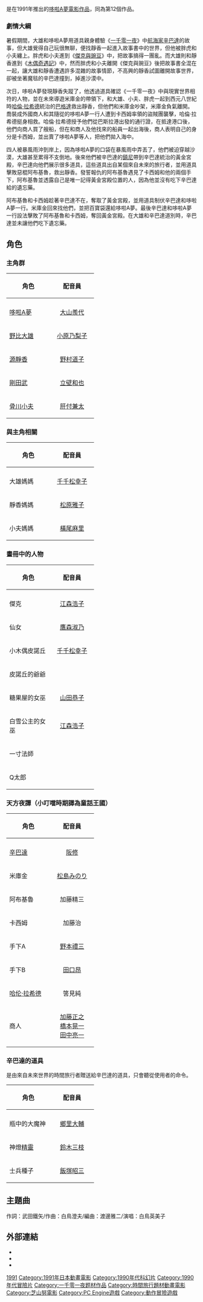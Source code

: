 {{pathnav|多啦A夢|多啦A夢電影作品}}
{{noteTA
|G1=Doraemon
|1=zh-hans:辛巴达;zh-hk:辛杜柏;zh-tw:辛巴達;
}}
{{電影資訊框
| 片名     = 哆啦A夢：大雄的天方夜譚
| 電影原名 = {{lang|ja|ドラえもん のび太のドラビアンナイト}}
| 圖像     = File:Dora-Film.jpg
| 圖像大小 = 
| 圖像說明 = 
| 片名表記 = 
| 副標題   = 
| 導演     = [[芝山努|芝山努]]
| 監製     = 
| 製片     = 
| 動作指導 = 
| 編劇     = 
| 劇本     = 
| 故事     = 
| 原著     = [[藤子·F·不二雄|藤子·F·不二雄]]
| 旁白     = 
| 統籌     = 
| 主演     = 
| 配樂     = [[菊池俊輔|菊池俊輔]]
| 主題曲   = 
| 片尾曲   = 
| 攝影     = 
| 剪輯     = 
| 音效     = 
| 製片商   = SHIN-EI動畫、[[小學館|小學館]]、[[朝日電視台|朝日電視台]]
| 片長     = 99分鐘
| 產地     = {{JPN}}
| 語言     = [[日語|日語]]
| 上映日期 = {{flagicon|JPN}} 1991年3月9日<br />{{flagicon|Taiwan}} 2000年代（VCD）<br>{{flagicon|HK}} 2006年4月15日（[[無綫|無綫]][[翡翠台|翡翠台]]）<br>{{flagicon|Vietnam}} 2013年6月21日
| 發行商   = 
| 發行日期 = 
| 公映許可 = 
| 預算     = 
| 票房     = 17.9億日圓
| 前集     = [[大雄與動物行星|大雄與動物行星]]
| 續集     = [[大雄與雲之王國|大雄與雲之王國]]
| 官方網站 = 
}}

{{日本作品|哆啦A夢：大雄的天方夜譚|ドラえもん のび太のドラビアンナイト}}是在1991年推出的[[哆啦A夢電影作品|哆啦A夢電影作品]]，同為第12個作品。

=== 劇情大綱 ===
暑假期間，大雄和哆啦A夢用道具親身體驗《[[一千零一夜|一千零一夜]]》中[[航海家辛巴達|航海家辛巴達]]的故事，但大雄覺得自己玩很無聊，便找靜香一起進入故事書中的世界，但他被胖虎和小夫纏上。胖虎和小夫進到《[[傑克與豌豆|傑克與豌豆]]》中，把故事搞得一團亂。而大雄則和靜香進到《[[木偶奇遇記|木偶奇遇記]]》中，然而胖虎和小夫離開《傑克與豌豆》後把故事書全混在一起，讓大雄和靜香遭遇許多混雜的故事情節，不高興的靜香試圖離開故事世界，卻被坐著魔毯的辛巴達撞到，掉進沙漠中。

次日，哆啦A夢發現靜香失蹤了，他透過道具確認《一千零一夜》中與現實世界相符的人物，並在未來導遊米庫金的帶領下，和大雄、小夫、胖虎一起到西元八世紀時[[哈倫·拉希德|哈倫·拉希德]]統治的[[巴格達|巴格達]]救出靜香，但他們和米庫金吵架，米庫金負氣離開。喬裝成外國商人和其隨從的哆啦A夢一行人遭到卡西姆率領的盜賊團襲擊，哈倫·拉希德挺身相救。哈倫·拉希德授予他們從巴斯拉港出發的通行證，在抵達港口後，他們向商人買了艘船，但在和商人及他找來的船員一起出海後，商人表明自己的身分是卡西姆，並出賣了哆啦A夢等人，把他們拋入海中。

四人被暴風雨沖到岸上，因為哆啦A夢的口袋在暴風雨中弄丟了，他們被迫穿越沙漠，大雄甚至累得不支倒地。後來他們被辛巴達的[[鎮尼|鎮尼]]帶到辛巴達統治的黃金宮殿，辛巴達向他們展示很多道具，這些道具出自某個來自未來的旅行者，並用道具擊敗惡棍阿布基魯，救出靜香。發誓報仇的阿布基魯遇見了卡西姆和他的兩個手下，阿布基魯並透露自己是唯一記得黃金宮殿位置的人，因為他並沒有吃下辛巴達給的遺忘藥。

阿布基魯和卡西姆趁著辛巴達不在，奪取了黃金宮殿，並用道具制伏辛巴達和哆啦A夢一行。米庫金回來找他們，並把百寶袋還給哆啦A夢。最後辛巴達和哆啦A夢一行設法擊敗了阿布基魯和卡西姆，奪回黃金宮殿。在大雄和辛巴達道別時，辛巴達並未讓他們吃下遺忘藥。

==角色==
===主角群===
{| class="wikitable" style="text-align:center"
! rowspan="3" width="100"|角色
! align="center" colspan="4"|配音員
|-
! rowspan="2" align="center" width="100" | {{JPN}}
! rowspan="2" align="center" width="100" | {{HKG}}
! colspan="2" align="center" width="200" | {{TWN}}
|-
! align="center" width="100" | 新潮社
! align="center" width="100" | 佳鑫
|-
|[[哆啦A夢_(角色)|哆啦A夢]] ||[[大山羨代|大山羨代]] || [[林保全|林保全]]||[[于正昇|于正昇]]||[[陳美貞|陳美貞]]
|-
|[[野比大雄|野比大雄]] ||[[小原乃梨子|小原乃梨子]] || [[盧素娟|盧素娟]]||[[李映淑|李映淑]]||[[楊凱凱|楊凱凱]]
|-
|[[源靜香|源靜香]] ||[[野村道子|野村道子]] ||[[梁少霞|梁少霞]] ||[[呂佩玉|呂佩玉]]||[[許淑嬪|許淑嬪]]
|-
|[[剛田武|剛田武]] ||[[立壁和也|立壁和也]] ||[[陳卓智|陳卓智]] ||[[徐健春|徐健春]]||[[于正昌|于正昌]]
|-
|[[骨川小夫|骨川小夫]]||[[肝付兼太|肝付兼太]] ||[[林丹鳳|林丹鳳]]（TVB）<br>[[黃鳳英|黃鳳英]]（DVD） ||[[官志宏|官志宏]]||[[劉傑_(配音員)|劉傑]]
|}

===與主角相關===
{| class="wikitable" style="text-align:center"
! rowspan="3" width="100"|角色
! align="center" colspan="4"|配音員
|-
! rowspan="2" align="center" width="100" | {{JPN}}
! rowspan="2" align="center" width="100" | {{HKG}}
! colspan="2" align="center" width="200" | {{TWN}}
|-
! align="center" width="100" | 新潮社
! align="center" width="100" | 佳鑫
|-
|大雄媽媽 ||[[千千松幸子|千千松幸子]] ||[[區瑞華|區瑞華]]||[[呂佩玉|呂佩玉]]||[[許淑嬪|許淑嬪]]
|-
|靜香媽媽 ||[[松原雅子|松原雅子]] ||[[蔡惠萍|蔡惠萍]]||[[李映淑|李映淑]]||[[陳美貞|陳美貞]]
|-
|小夫媽媽 ||[[橫尾麻里|橫尾麻里]] ||[[雷碧娜|雷碧娜]]||[[呂佩玉|呂佩玉]]||[[陳美貞|陳美貞]]
|}

===畫冊中的人物===
{| class="wikitable" style="text-align:center"
! rowspan="3" width="100"|角色
! align="center" colspan="4"|配音員
|-
! rowspan="2" align="center" width="100" | {{JPN}}
! rowspan="2" align="center" width="100" | {{HKG}}
! colspan="2" align="center" width="200" | {{TWN}}
|-
! align="center" width="100" | 新潮社
! align="center" width="100" | 佳鑫
|-
|傑克 ||[[江森浩子|江森浩子]] ||  ||[[呂佩玉|呂佩玉]]||[[許淑嬪|許淑嬪]]
|-
|仙女 ||[[鷹森淑乃|鷹森淑乃]] || [[朱妙蘭|朱妙蘭]] ||[[李映淑|李映淑]]||[[陳美貞|陳美貞]]
|-
|小木偶皮諾丘 ||[[千千松幸子|千千松幸子]] || ||[[呂佩玉|呂佩玉]]||[[楊凱凱|楊凱凱]]
|-
|皮諾丘的爺爺 ||  || ||[[官志宏|官志宏]]||[[陳幼文|陳幼文]]
|-
|糖果屋的女巫||[[山田恭子|山田恭子]] || ||[[李映淑|李映淑]]||[[楊凱凱|楊凱凱]]
|-
|白雪公主的女巫 ||[[江森浩子|江森浩子]] ||  ||[[呂佩玉|呂佩玉]]||[[陳美貞|陳美貞]]
|-
|一寸法師 || || ||[[呂佩玉|呂佩玉]]||[[劉傑_(配音員)|劉傑]]
|-
|Q太郎 ||  || ||[[李映淑|李映淑]]||[[楊凱凱|楊凱凱]]
|}

===天方夜譚（小叮噹時期譯為童話王國）===
{| class="wikitable" style="text-align:center"
! rowspan="3" width="100"|角色
! align="center" colspan="4"|配音員
|-
! rowspan="2" align="center" width="100" | {{JPN}}
! rowspan="2" align="center" width="100" | {{HKG}}
! colspan="2" align="center" width="200" | {{TWN}}
|-
! align="center" width="100" | 新潮社
! align="center" width="100" | 佳鑫
|-
| [[航海家辛巴达|辛巴達]]||[[阪修|阪修]] || [[陳永信|陳永信]]||[[于正昇|于正昇]]||[[陳幼文|陳幼文]] 
|-
| 米庫金||[[松島みのり|松島みのり]] || [[周文瑛|周文瑛]]|| [[徐健春|徐健春]]||[[許淑嬪|許淑嬪]]
|-
| 阿布基魯||加藤精三 || [[黃子敬|黃子敬]]||[[官志宏|官志宏]]||[[劉傑_(配音員)|劉傑]] 
|-
| 卡西姆||加藤治 || [[盧國權|盧國權]]||[[徐健春|徐健春]]||[[陳幼文|陳幼文]] 
|-
| 手下A||[[野本禮三|野本禮三]]||[[劉昭文|劉昭文]]||[[官志宏|官志宏]]||[[劉傑_(配音員)|劉傑]]
|-
| 手下B||[[田口昂|田口昂]]||[[馮錦堂|馮錦堂]]||[[于正昇|于正昇]]||[[于正昌|于正昌]]
|-
| [[哈伦·拉希德|哈伦·拉希德]]||筈見純||[[李錦綸|李錦綸]]||[[徐健春|徐健春]]||[[陳幼文|陳幼文]]
|-
| 商人||[[加藤正之|加藤正之]]<br>[[橋本晃一|橋本晃一]]<br>[[田中亮一|田中亮一]]||||[[官志宏|官志宏]]<br>[[于正昇|于正昇]]||[[于正昌|于正昌]]<br>[[陳幼文|陳幼文]]<br>[[劉傑_(配音員)|劉傑]]
|}

=== 辛巴達的道具 ===
是由來自未來世界的時間旅行者贈送給辛巴達的道具，只會聽從使用者的命令。
{| class="wikitable" style="text-align:center"
! rowspan="3" width="100"|角色
! align="center" colspan="4"|配音員
|-
! rowspan="2" align="center" width="100" | {{JPN}}
! rowspan="2" align="center" width="100" | {{HKG}}
! colspan="2" align="center" width="200" | {{TWN}}
|-
! align="center" width="100" | 新潮社
! align="center" width="100" | 佳鑫
|-
| 瓶中的大魔神||[[鄉里大輔|鄉里大輔]] ||[[劉昭文|劉昭文]]||[[徐健春|徐健春]]||[[于正昌|于正昌]]
|-
| 神燈[[镇尼|精靈]]||[[一龍齋貞友|鈴木三枝]]||[[黎桂芳|黎桂芳]]||[[呂佩玉|呂佩玉]]||[[于正昌|于正昌]]
|-
| 士兵種子||[[飯塚昭三|飯塚昭三]]|| || || 
|}

== 主題曲 ==
{{日本作品|夢的芳蹤|夢のゆくえ}}

作詞：武田鐵矢/作曲：白鳥澄夫/編曲：渡邊雅二/演唱：白鳥英美子

== 外部連結 ==
*{{imdb title|1147508}}
*{{mtime|75050}}
*{{douban}}

{{哆啦A夢}}
{{芝山努監督作品}}
{{DEFAULTSORT:Doraemon: Nobita no Arabian naito}}
[[Category:多啦A夢電影作品|1991]]
[[Category:1991年日本動畫電影|Category:1991年日本動畫電影]]
[[Category:1990年代科幻片|Category:1990年代科幻片]]
[[Category:1990年代冒險片|Category:1990年代冒險片]]
[[Category:一千零一夜题材作品|Category:一千零一夜题材作品]]
[[Category:時間旅行題材動畫電影|Category:時間旅行題材動畫電影]]
[[Category:芝山努電影|Category:芝山努電影]]
[[Category:PC_Engine遊戲|Category:PC Engine遊戲]]
[[Category:動作冒險遊戲|Category:動作冒險遊戲]]